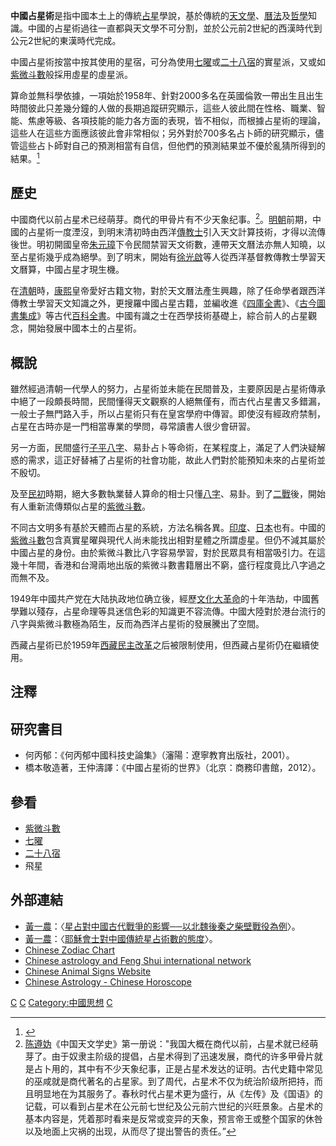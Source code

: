 {{Disputed|time=2012-08-15T06:00:12+00:00}}
{{Refimprove|time=2009-04}}
<!-- 
     編輯通知：
     請勿添加任何未有參考資料的新內容。
-->
{{占星術信息框}}
'''中國占星術'''是指中國本土上的傳統[[占星術|占星]]學說，基於傳統的[[中國天文學|天文學]]、[[農曆|曆法]]及[[中國哲學|哲學]]知識。中國的占星術過往一直都與天文學不可分割，並於公元前2世紀的西漢時代到公元2世紀的東漢時代完成。

中國占星術按當中按其使用的星宿，可分為使用[[七曜|七曜]]或[[二十八宿|二十八宿]]的實星派，又或如[[紫微斗數|紫微斗數]]般採用虛星的虛星派。

算命並無科學依據，一項始於1958年、針對2000多名在英國倫敦一帶出生且出生時間彼此只差幾分鐘的人做的長期追蹤研究顯示，這些人彼此間在性格、職業、智能、焦慮等級、各項技能的能力各方面的表現，皆不相似，而根據占星術的理論，這些人在這些方面應該彼此會非常相似；另外對於700多名占卜師的研究顯示，儘管這些占卜師對自己的預測相當有自信，但他們的預測結果並不優於亂猜所得到的結果。<ref name="telegraph">{{Cite web |url=https://www.telegraph.co.uk/news/uknews/1439101/Astrologers-fail-to-predict-proof-they-are-wrong.html |title=存档副本 |accessdate=2019-04-05 |archive-date=2019-05-02 |archive-url=https://web.archive.org/web/20190502074211/https://www.telegraph.co.uk/news/uknews/1439101/Astrologers-fail-to-predict-proof-they-are-wrong.html |dead-url=no }}</ref>

== 歷史 ==
中國商代以前占星术已经萌芽。商代的甲骨片有不少天象纪事。<ref>[[陈遵妫|陈遵妫]]《中国天文学史》第一册说："我国大概在商代以前，占星术就已经萌芽了。由于奴隶主阶级的提倡，占星术得到了迅速发展，商代的许多甲骨片就是占卜用的，其中有不少天象纪事，正是占星术发达的证明。古代史籍中常见的巫咸就是商代著名的占星家。到了周代，占星术不仅为统治阶级所把持，而且明显地在为其服务了。春秋时代占星术更为盛行，从《左传》及《国语》的记载，可以看到占星术在公元前七世纪及公元前六世纪的兴旺景象。占星术的基本内容是，凭着那时看来是反常或变异的天象，预言帝王或整个国家的休咎以及地面上灾祸的出现，从而尽了提出警告的责任。”</ref>。[[明朝|明朝]]前期，中國的占星術一度湮沒，到明末清初時由西洋[[傳教士|傳教士]]引入天文計算技術，才得以流傳後世。明初開國皇帝[[朱元璋|朱元璋]]下令民間禁習天文術數，連帶天文曆法亦無人知曉，以至占星術幾乎成為絕學。到了明末，開始有[[徐光啟|徐光啟]]等人從西洋基督教傳教士學習天文曆算，中國占星才現生機。

在[[清朝|清朝]]時，[[康熙|康熙]]皇帝愛好古籍文物，對於天文曆法產生興趣，除了任命學者跟西洋傳教士學習天文知識之外，更搜羅中國占星古籍，並編收進《[[四庫全書|四庫全書]]》、《[[古今圖書集成|古今圖書集成]]》等古代[[百科全書|百科全書]]。中國有識之士在西學技術基礎上，綜合前人的占星觀念，開始發展中國本土的占星術。

== 概說 ==
雖然經過清朝一代學人的努力，占星術並未能在民間普及，主要原因是占星術傳承中絕了一段頗長時間，民間懂得天文觀察的人絕無僅有，而古代占星書又多錯漏，一般士子無門路入手，所以占星術只有在皇宮學府中傳習。即使沒有經政府禁制，占星在古時亦是一門相當專業的學問，尋常讀書人很少會研習。

另一方面，民間盛行[[子平八字|子平八字]]、易卦占卜等命術，在某程度上，滿足了人們決疑解惑的需求，這正好替補了占星術的社會功能，故此人們對於能預知未來的占星術並不殷切。

及至[[民初|民初]]時期，絕大多數執業替人算命的相士只懂[[八字|八字]]、易卦。到了[[第二次世界大戰|二戰]]後，開始有人重新流傳類似占星的[[紫微斗數|紫微斗數]]。

不同古文明多有基於天體而占星的系統，方法名稱各異。[[印度|印度]]、[[日本|日本]]也有。中國的[[紫微斗數|紫微斗數]]包含真實星曜與現代人尚未能找出相對星體之所謂虛星。但仍不減其屬於中國占星的身份。由於紫微斗數比八字容易學習，對於民眾具有相當吸引力。在這幾十年間，香港和台灣兩地出版的紫微斗數書籍層出不窮，盛行程度竟比八字過之而無不及。

1949年中國共产党在大陆执政地位确立後，經歷[[文化大革命|文化大革命]]的十年浩劫，中國舊學難以殘存，占星命理等具迷信色彩的知識更不容流傳。中國大陸對於港台流行的八字與紫微斗數極為陌生，反而為西洋占星術的發展騰出了空間。

西藏占星術已於1959年[[西藏民主改革|西藏民主改革]]之后被限制使用，但西藏占星術仍在繼續使用。

==注釋==
{{reflist}}

==研究書目==
* 何丙郁：《何丙郁中國科技史論集》（瀋陽：遼寧教育出版社，2001）。
* 橋本敬造著，王仲濤譯：《中國占星術的世界》（北京：商務印書館，2012）。
== 參看 ==
* [[紫微斗數|紫微斗數]]
* [[七曜|七曜]]
* [[二十八宿|二十八宿]]
* 飛星

== 外部連結 ==
{{Portal box|天文學|中國}}
*[[黃一農|黃一農]]：〈[https://web.archive.org/web/20140827001831/http://hss.nthu.edu.tw/~ylh/uploadfiles/paper73_1.pdf 星占對中國古代戰爭的影響──以北魏後秦之柴壁戰役為例]〉。
*[[黃一農|黃一農]]：〈[https://web.archive.org/web/20140827092001/http://hss.nthu.edu.tw/~ylh/uploadfiles/paper96_0.pdf 耶穌會士對中國傳統星占術數的態度]〉。
* [http://www.char4u.com/chinese-zodiac-sign.php Chinese Zodiac Chart]{{Wayback|url=http://www.char4u.com/chinese-zodiac-sign.php |date=20111101054738 }}
* [https://web.archive.org/web/20100604191127/http://fourpillars.ning.com/ Chinese astrology and Feng Shui international network]
* [https://web.archive.org/web/20111024211940/http://www.chineseanimalsigns.com/ Chinese Animal Signs Website]
* [http://www.chineseastrologer.org/ Chinese Astrology - Chinese Horoscope]{{Wayback|url=http://www.chineseastrologer.org/ |date=20111107065143 }}

{{占星術知識}}
[[Category:中國占星術|C]]
[[Category:中国哲学|C]]
[[Category:中國思想|Category:中國思想]]
[[Category:占星术|C]]